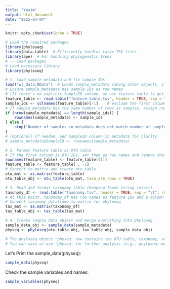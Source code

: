 ```yaml
---
title: "Yasim"
output: html_document
date: "2025-03-04"
---
```


```r
knitr::opts_chunk$set(echo = TRUE)
```



```r

# Load the required packages
library(phyloseq)
library(data.table)  # Efficiently handles large TSV files
library(ape)  # For handling phylogenetic trees
# -- Load packages
# Load necessary library
library(phyloseq)

# 1. Load sample metadata and fix sample IDs
load("wl_data.RData")  # Loads sample_metadata (among other objects, if any)
# Ensure sample_metadata has sample IDs as row names
# (If there's no explicit SampleID column, we use feature_table to get sample names)
feature_table <- read.table("feature-table.tsv", header = TRUE, sep = "\t")
sample_ids <- colnames(feature_table)[-1]    # exclude the first column name which is likely "OTU" or similar
# If sample_metadata has the same number of rows as samples, assign row names
if (nrow(sample_metadata) == length(sample_ids)) {
    rownames(sample_metadata) <- sample_ids
} else {
    stop("Number of samples in metadata does not match number of sample columns in feature table.")
}
# (Optional) If needed, add SampleID column in metadata for clarity
# sample_metadata$SampleID <- rownames(sample_metadata)

# 2. Format feature table as OTU table
# If the first column is OTU IDs, set them as row names and remove that column
rownames(feature_table) <- feature_table[[1]]
feature_table <- feature_table[ , -1]
# Convert to matrix and create otu_table
otu_mat <- as.matrix(feature_table)
otu_table_obj <- otu_table(otu_mat, taxa_are_rows = TRUE)

# 3. Read and format taxonomy table (keeping Taxon string intact)
taxonomy_df <- read.table("taxonomy.tsv", header = TRUE, sep = "\t", row.names = 1)
# At this point, taxonomy_df has row names as feature IDs and a column (or columns) for taxonomy
# Convert taxonomy dataframe to matrix for phyloseq
tax_mat <- as.matrix(taxonomy_df)
tax_table_obj <- tax_table(tax_mat)

# 4. Create sample_data object and merge everything into phyloseq
sample_data_obj <- sample_data(sample_metadata)
physeq <- phyloseq(otu_table_obj, tax_table_obj, sample_data_obj)

# The phyloseq object 'physeq' now contains the OTU table, taxonomy, and sample metadata.
# You can save or use 'physeq' for further analysis (e.g., phyloseq::merge_phyloseq, alpha/beta diversity, etc.).


```

Let's Print the sample_data(physeq):

```r
sample_data(physeq)
```

Check the sample variables and names:

```r
sample_variables(physeq)
```

